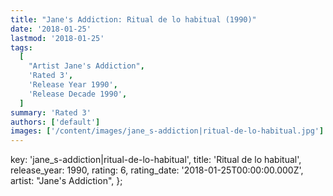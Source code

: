 ```yaml
---
title: "Jane's Addiction: Ritual de lo habitual (1990)"
date: '2018-01-25'
lastmod: '2018-01-25'
tags:
  [
    "Artist Jane's Addiction",
    'Rated 3',
    'Release Year 1990',
    'Release Decade 1990',
  ]
summary: 'Rated 3'
authors: ['default']
images: ['/content/images/jane_s-addiction|ritual-de-lo-habitual.jpg']
---
```


  key: 'jane_s-addiction|ritual-de-lo-habitual',
  title: 'Ritual de lo habitual',
  release_year: 1990,
  rating: 6,
  rating_date: '2018-01-25T00:00:00.000Z',
  artist: "Jane's Addiction",
};

<MusicRating data={data} />
